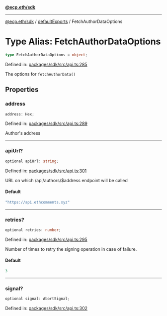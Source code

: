[**@ecp.eth/sdk**](../../index.mdx)

***

[@ecp.eth/sdk](/sdk-reference/index.mdx) / [defaultExports](/sdk-reference/defaultExports/index.mdx) / FetchAuthorDataOptions

# Type Alias: FetchAuthorDataOptions

```ts
type FetchAuthorDataOptions = object;
```

Defined in: [packages/sdk/src/api.ts:285](https://github.com/ecp-eth/comments-monorepo/blob/main/packages/sdk/src/api.ts#L285)

The options for `fetchAuthorData()`

## Properties

### address

```ts
address: Hex;
```

Defined in: [packages/sdk/src/api.ts:289](https://github.com/ecp-eth/comments-monorepo/blob/main/packages/sdk/src/api.ts#L289)

Author's address

***

### apiUrl?

```ts
optional apiUrl: string;
```

Defined in: [packages/sdk/src/api.ts:301](https://github.com/ecp-eth/comments-monorepo/blob/main/packages/sdk/src/api.ts#L301)

URL on which /api/authors/$address endpoint will be called

#### Default

```ts
"https://api.ethcomments.xyz"
```

***

### retries?

```ts
optional retries: number;
```

Defined in: [packages/sdk/src/api.ts:295](https://github.com/ecp-eth/comments-monorepo/blob/main/packages/sdk/src/api.ts#L295)

Number of times to retry the signing operation in case of failure.

#### Default

```ts
3
```

***

### signal?

```ts
optional signal: AbortSignal;
```

Defined in: [packages/sdk/src/api.ts:302](https://github.com/ecp-eth/comments-monorepo/blob/main/packages/sdk/src/api.ts#L302)
